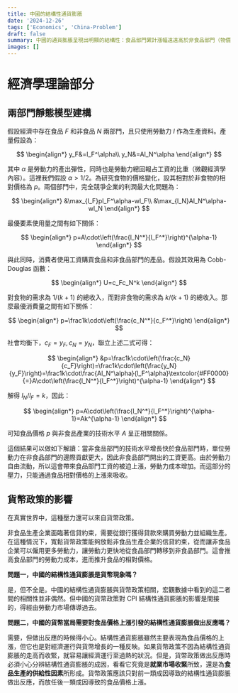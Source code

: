 ```yaml
---
title: 中國的結構性通貨膨脹
date: '2024-12-26'
tags: ['Economics', 'China-Problem']
draft: false
summary: 中國的通貨膨脹呈現出明顯的結構性：食品部門累計漲幅遠遠高於非食品部門（物價上漲主要體現在非食品價格上）。本文試分析其成因。
images: []
---
```


# 經濟學理論部分

## 兩部門靜態模型建構

假設經濟中存在食品 $F$ 和非食品 $N$ 兩部門，且只使用勞動力 $l$ 作為生產資料。產量假設為：

$$
\begin{align*}
y_F&=l_F^\alpha\\
y_N&=Al_N^\alpha
\end{align*}
$$

其中 $\alpha$ 是勞動力的產出彈性，同時也是勞動力總回報占工資的比重（微觀經濟學內容）。這裡我們假設 $\alpha>1/2$。為研究食物的價格變化，設其相對於非食物的相對價格為 $p$。兩個部門中，完全競爭企業的利潤最大化問題為：

$$
\begin{align*}
&\max_{l_F}pl_F^\alpha-wl_F\\
&\max_{l_N}Al_N^\alpha-wl_N
\end{align*}
$$

最優要素使用量之間有如下關係：

$$
\begin{align*}
p=A\cdot\left(\frac{l_N^*}{l_F^*}\right)^{\alpha-1}
\end{align*}
$$

與此同時，消費者使用工資購買食品和非食品部門的產品。假設其效用為 Cobb-Douglas 函數：

$$
\begin{align*}
U=c_Fc_N^k
\end{align*}
$$

對食物的需求為 $1/(k+1)$ 的總收入，而對非食物的需求為 $k/(k+1)$ 的總收入。那麼最優消費量之間有如下關係：

$$
\begin{align*}
p=\frac1k\cdot\left(\frac{c_N^*}{c_F^*}\right)
\end{align*}
$$

社會均衡下，$c_F=y_F,\,c_N=y_N$，聯立上述二式可得：

$$
\begin{align*}
&p=\frac1k\cdot\left(\frac{c_N}{c_F}\right)=\frac1k\cdot\left(\frac{y_N}{y_F}\right)=\frac1k\cdot\frac{Al_N^\alpha}{l_F^\alpha}\textcolor{#FF0000}{=}A\cdot\left(\frac{l_N^*}{l_F^*}\right)^{\alpha-1}
\end{align*}
$$

解得 $l_N/l_F=k$，因此：

$$
\begin{align*}
p=A\cdot\left(\frac{l_N^*}{l_F^*}\right)^{\alpha-1}=Ak^{\alpha-1}
\end{align*}
$$

可知食品價格 $p$ 與非食品產業的技術水平 $A$ 呈正相關關係。

這個結果可以做如下解讀：當非食品部門的技術水平增長快於食品部門時，單位勞動力在非食品部門的邊際貢獻更大，因此非食品部門開出的工資更高。由於勞動力自由流動，所以這會帶來食品部門工資的被迫上漲，勞動力成本增加。而這部分的壓力，只能通過食品相對價格的上漲來吸收。

## 貨幣政策的影響

在真實世界中，這種壓⼒還可以來自貨幣政策。

非食品生產企業面臨著信貸約束，需要從銀行獲得貸款來購買勞動力並組織生產。在這種情況下，寬鬆貨幣政策能夠放鬆非食品生產企業的信貸約束，從而讓非食品企業可以僱用更多勞動力，讓勞動力更快地從食品部門轉移到非食品部門。這會推高食品部門的勞動力成本，進而推升食品的相對價格。

**問題一，中國的結構性通貨膨脹是貨幣現象嗎？**

是，但不全是。中國的結構性通貨膨脹與貨幣政策相關，宏觀數據中看到的這二者間的相關性並非偶然。但中國的貨幣政策對 CPI 結構性通貨膨脹的影響是間接的，得經由勞動力市場傳導過去。

**問題二，中國的貨幣當局需要對食品價格上漲引發的結構性通貨膨脹做出反應嗎？**

需要，但做出反應的時候得小心。結構性通貨膨脹雖然主要表現為食品價格的上漲，但它也是對經濟運行與貨幣增長的一種反映。如果貨幣政策不因為結構性通貨膨脹的走高而收緊，就容易讓經濟運行至過熱的狀況。但是，貨幣政策做出反應時必須小心分辨結構性通貨膨脹的成因，看看它究竟是**就業市場收緊**所致，還是為**食品生產的供給性因素**所形成。貨幣政策應該只對前一類成因導致的結構性通貨膨脹做出反應，而放任後一類成因導致的食品價格上漲。
